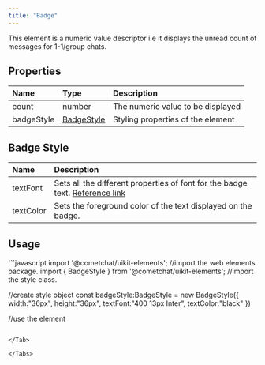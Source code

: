 ```yaml
---
title: "Badge"
---
```


This element is a numeric value descriptor i.e it displays the unread count of messages for 1-1/group chats.

## Properties

| Name       | Type                                               | Description                       |
| :---------- | :-------------------------------------------------- | :--------------------------------- |
| count      | number                                             | The numeric value to be displayed |
| badgeStyle | [BadgeStyle](/web-elements/badge#badge-style) | Styling properties of the element |

## Badge Style

| Name      | Description                                                                                                                           |
| :--------- | :------------------------------------------------------------------------------------------------------------------------------------- |
| textFont  | Sets all the different properties of font for the badge text. [Reference link](https://developer.mozilla.org/en-US/docs/Web/CSS/font) |
| textColor | Sets the foreground color of the text displayed on the badge.                                                                         |

## Usage

<Tabs>
<Tab title="JavaScript">
```javascript
import '@cometchat/uikit-elements'; //import the web elements package.
import  { BadgeStyle } from '@cometchat/uikit-elements'; //import the style class.


//create style object
const badgeStyle:BadgeStyle = new BadgeStyle({
	width:"36px",
	height:"36px",
	textFont:"400 13px Inter",
	textColor:"black"
})

//use the element
<cometchat-badge badgeStyle={badgeStyle} count={10}></cometchat-badge>
```

</Tab>

</Tabs>
